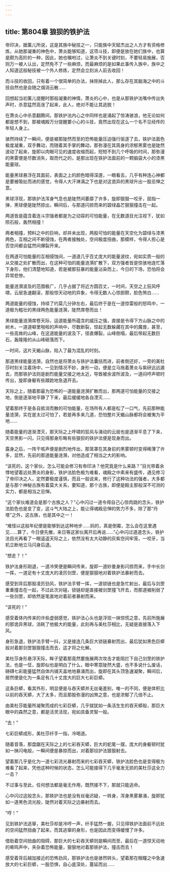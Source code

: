 ```yaml
---
---
---
```

title: 第804章 狼狈的铁护法
---



帝印决，据薰儿所说，这是其族中秘技之一，只能族中天赋杰出之人方才有资格修炼，从她那凝重的神色中，萧炎能够知道，这项斗技，即便是放在她们族中，也算是颇为高阶的一种，因此，她也嘱咐过，让萧炎不到关键时刻，不要轻易施展，否则万一被人认出，定然免不了一些麻烦，而最麻烦的是如果此事传入族中，族中之人知道这般秘技被一个外人修炼，定然会立刻派人前去收回！

而斗技的收回，只有着一个很简单的办法，抹除掉此人，那么存在其脑海之中的斗技自然也是会随之烟消云散……

回想起当初薰儿提醒时那般凝重的神情，萧炎的心中，也是从那铁护法嘴中传出失声时，杀意猛然高涨了起来，此人，绝对不能让其逃脱！

在萧炎心中杀意翻腾间，那铁护法内心之中同样也是涌起了惊涛骇浪，他无论如何都是想不到，那被魂殿万分提醒要小心的斗技，竟然出现在这么一个名不见经传的年轻人身上。

骇然持续了一瞬间，便是被那陡然而至的恐怖能量压迫强行驱逐了去，铁护法面色极度凝重，双手舞动，而随着其手掌的舞动，那弥漫在其周身的浓郁黑雾也是陡然波动了起来，旋即以肉眼可见的速度收缩而起，短短不到几个呼吸的时间，那弥漫的黑雾便是尽数消失，取而代之的，是那出现在铁护法面前的一颗脑袋大小的漆黑能量球。

能量黑球悬浮在其面前，表面之上的颜色暗得深邃，一眼看去，几乎有种连心神都是要被吸扯而进的感觉，令得人大汗淋漓之下也是对这诡异的黑球升出一股忌惮之意。

黑球浮现，那铁护法浑身气息也是陡然间萎靡了许多，旋即狠狠一咬牙，屈指一弹，黑球便是陡然掠出，瞬间后，与那道闪掠而来的碧绿晶芒狠狠撞击在一起。

两道皆是蕴含着连斗宗强者都是为之动容的可怕能量，在无数道目光注视下，犹如陨石般，轰然相撞！

两者相撞，预料之中的巨响，却并未出现，两股可怕的能量在天空化为碧绿与漆黑两色，互相之间不断侵蚀，在两者接触处，空间极度扭曲，那模样，令得人担心是否空间都会猛然间爆裂开来。

在两道可怕能量的互相侵蚀间，一道道几乎百丈庞大的能量波纹，宛如实质一般的从交接之处扩散而出，在这种可怕的能量涟漪扩散下，双方强者皆是惊骇地连忙落下身形，他们清楚地知道，若是被那狂暴的能量沾染而上，今日的下场，恐怕将会异常悲惨。

能量涟漪波及的范围极广，几乎占据了将近方圆百丈，一时间，天空之上狂风呼啸，云层急速翻滚，那般惊天动地的异象，令得无数人心惊胆颢，脸色煞白……

两道能量的侵蚀，持续了约莫几分钟左右，最后终于是在一道惊雷般的怒鸣中，一道极为粗壮的黑绿两色能量涟漪，陡然席卷而出！

黑绿能量涟漪席卷天际，运道能量所蕴含的威压之强，直接是令得下方山脉之中的树木，一道道噼里啪啦的声响中，尽数断裂，惊起无数躲藏在其中的魔兽，甚至，一些高耸的山峰，在这道能量的波及下，径直爆裂，山峰倒塌，最后带起无数巨石，轰隆隆的从山峰砸落而下。

一时间，这片天蝎山脉，陷入了最为混乱的时刻。

那道黑绿能量涟漪，自然也是将萧炎与铁护法囊括而进，前者倒还好，一旁的美杜莎时刻关注着场中，一见到情况不妙，身形一动，便是立马拖着萧炎与紫研远远遁去，而那铁护法则是剧烈能量交接之地太近，导致被余波所波及，一道闷哼声顿时传出，旋即身躯有些踉跄地急退开去。

天际之上，随着那最为恐怖的一道能量涟漪扩散而出，那两道可怕能量的交接之地，倒是逐渐地平静了下来，最后缓缓地各自湮灭……

望着那终于是各自抵消而散的可怕能量，在场所有人都是松了一口气，先前那种能量涟漪，实在是太过可怕了，若是再多来几道，恐怕整片天蝎山脉都将会被夷为平地……

随着能量的逐渐湮灭，那天际之上呼啸的狂风与涌动的云层也是逐渐平息了下来，天空黑影一闪，只见得那身形略有些狼狈的铁护法便是现身而出。

露身之后，一阵干咳声便是剧烈地传出，那笼罩在其身前的黑雾顿时变得稀薄了许多，显然，先前的那道能量涟漪，对他造成了相当之大的影响。

“该死的，这个家伙，怎么可能会修习有帝印决？他究竟是什么来路？”目光带着余悸地望着远处萧炎的身影，铁护法脸色极为难看，魂殿之中素来有盛传，遇见修习了帝印决之人，定然要极度谨慎，而且一般说来，修行了这种功法的强者，大多都是与那个神秘古族有着莫大关系，要知道，那个古族，即便是殿主那般深不可测的实力，都是相当之忌惮。

“这个家伙难道会是那个古族之人？”心中闪过一道令得自己心惊肉跳的念头，铁护法脸色也是变了变，这斗气大陆之上，能让得魂殿忌惮的势力不多，除了那“丹塔”之外，这古族，也是其中之一！

“难怪以这般年纪便是能够到达这种地步……妈的，真是倒霉，怎么会在这里遇见……算了，今日便先撤，来日等这家伙离开后再说……”心中闪过道道念头，铁护法目光再看了一眼遥遥天际之上，依然没有太大动静的灰紫空间牢笼，一咬牙，当机立断地立马闪身后退。

“想走？！”

铁护法身形刚退，一道冷笑便是瞬间传来，旋即一道妙曼身影闪掠而来，手中长剑一挥，一道足有十丈庞大的凌厉剑罡，便是狠狠地对着铁护法暴射而去。

感受到背后那股凌厉劲风，铁护法手臂一挥，一道锁链也是急忙射出，最后与剑罡重重撞击在一起，不过此次对碰，锁链却是直接被剑罡撞飞开去，而那道被削弱了一些剑罡，却依然是笔直地对着前者暴射而来。

“该死的！”

感受着体内传来的许些虚弱感觉，铁护法心头也是浮现一抹惊慌之意，先前所施展的那诡异黑球，消耗了他极大的能量，此刻再与美杜莎相比，无疑是直接落入下风。

身形急退，铁护法手臂一抖，又是接连几条巨大锁链暴射而出，最后犹如黑色巨蟒般对着那剑罡狠狠撞击而去，这才将之化解。

美杜莎身形悬浮天际，眸子望着那竟然要施展两次攻击才能阻拦下自己剑罡的铁护法，也是一怔，旋即似也是明白了什么，眼中寒意陡然大盛，也不多说什么废话，磅礴七彩能量猛然自体内铺天盖地地暴涌而出，旋即在其头顶急速凝聚，瞬间后，居然便是化为一条足有几十丈庞大的巨大七彩巨蟒。

这条巨蟒，看其外形，明显便是与吞天蟒并无丝毫差别，唯一的不同，便是体积比以前的吞天蟒，大了太多，而且那股弥漫的凶煞之意，也是浓郁了几倍不止。

由美杜莎能量所凝聚而成的七彩巨蟒，几乎就犹如一条活生生的吞天蟒般，那巨大眼中的森然之意，都是活灵活现，宛如具备灵智一般。

“去！”

七彩巨蟒成形，美杜莎纤手一指，冷喝道。

随着音落，那盘踞在天际之上的七彩吞天蟒，巨大的蛇尾一摆，庞大的身躯顿时犹如一抹闪电般，一瞬间便是暴掠而出，对着那铰护法狠狠射去。

望着那几乎是化为一道七彩流光暴射而来的七彩吞天蟒，铁护法脸色也是变得极为难看了起来，凭他这种时候的状态，怎么可能接得下几乎毫发无损的美杜莎这全力一击？

不过事与至此，任何想法都是毫无作用，既然接不下，那就只能逃命。

心中闪过这般念头，那铁护法也是没有丝毫迟疑，一转身，浑身黑雾暴涌，旋即犹如一道黑色流光般，陡然对着天际之边暴射而去。

“哼！”

见到铁护法逃窜，美杜莎却是冷哼一声，纤手猛然一握，只见得铁护法面前不远处的空间猛然扭曲了起来，而其逃窜的身形，也是因此而变得缓慢了许多。

借助着空间扭曲的阻碍，那巨大的七彩吞天蟒则是瞬间而至，最后在一道惊天动地的嘶鸣声中，夹杂着恐怖能量，狠狠地对着那铁护法，撞击而去！

感受着背后越加接近的恐怖劲风，那铁护法也是骇然转头，望着那在眼瞳之中急速放大的七彩巨蟒，一股恐惧，自心底深处，蔓延而出……